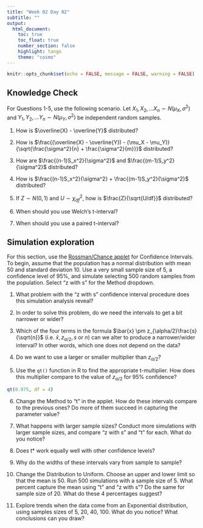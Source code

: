 ```yaml
---
title: "Week 02 Day 02"
subtitle: ""
output: 
  html_document:
    toc: true
    toc_float: true
    number_section: false
    highlight: tango
    theme: "cosmo"
---
```


```r
knitr::opts_chunk$set(echo = FALSE, message = FALSE, warning = FALSE)
```


<!-- ## Reading Annotation Q/A -->

<!-- 1. Should we always assume random data is independent? -->

<!-- 2. What do we do when $\sigma_X^2 \neq \sigma_Y^2$? -->

<!-- 3. "[Paired t-test] would only work if sample sizes m and n are equal correct? Or else some of the observations would be left unpaired? But I can't help but wonder: if this was like a before and after study of the same subjects, but for whatever reason, data was not obtained "afterwards" for some of the subjects, what do we do then? Do we just ignore those observations and use this method, limiting our sample size only to those we have data for before and after?" -->


## Knowledge Check

For Questions 1-5, use the following scenario. Let $X_1, X_2, \dots X_n \sim N(\mu_X, \sigma^2)$ and $Y_1, Y_2, \dots Y_n \sim N(\mu_Y, \sigma^2)$ be independent random samples.

1. How is $\overline{X} - \overline{Y}$ distributed?
1. How is $\frac{(\overline{X} - \overline{Y}) - (\mu_X - \mu_Y)}{\sqrt{\frac{\sigma^2}{n} + \frac{\sigma^2}{m}}}$ distributed?
1. How are $\frac{(n-1)S_x^2}{\sigma^2}$  and $\frac{(m-1)S_y^2}{\sigma^2}$ distributed?
1. How is $\frac{(n-1)S_x^2}{\sigma^2} + \frac{(m-1)S_y^2}{\sigma^2}$ distributed?
1. If $Z \sim N(0,1)$ and $U \sim \chi^2_{df}$, how is $\frac{Z}{\sqrt{U/df}}$ distributed? 

1. When should you use Welch's t-interval? 
1. When should you use a paired t-interval?

## Simulation exploration

For this section, use the [Rossman/Chance applet](https://www.rossmanchance.com/applets/2021/confsim/ConfSim.html) for Confidence Intervals. To begin, assume that the population has a normal distribution with mean 50 and standard deviation 10.  Use a very small sample size of 5, a confidence level of 95%, and simulate selecting 500 random samples from the population. Select "z with s" for the Method dropdown. 

1. What problem with the “z with s” confidence interval procedure does this simulation analysis reveal?

1. In order to solve this problem, do we need the intervals to get a bit narrower or wider?

1. Which of the four terms in the formula $\bar{x} \pm z_{\alpha/2}\frac{s}{\sqrt{n}}$ (i.e. $\bar{x}, z_{\alpha/2}, s$ or $n$) can we alter to produce a narrower/wider interval?  In other words, which one does not depend on the data?

1. Do we want to use a larger or smaller multiplier than $z_{\alpha/2}$?

1. Use the `qt()` function in R to find the appropriate t-multiplier. How does this multiplier compare to the value of $z_{\alpha/2}$ for 95% confidence? 

```r
qt(0.975, df = 4)
```

6. Change the Method to "t" in the applet. How do these intervals compare to the previous ones? Do more of them succeed in capturing the parameter value?

7. What happens with larger sample sizes? Conduct more simulations with larger sample sizes, and compare "z with s" and "t" for each. What do you notice? 

8. Does t* work equally well with other confidence levels?

9. Why do the widths of these intervals vary from sample to sample? 

10. Change the Distribution to Uniform. Choose an upper and lower limit so that the mean is 50. Run 500 simulations with a sample size of 5. What percent capture the mean using "t" and "z with s"? Do the same for sample size of 20. What do these 4 percentages suggest? 

11. Explore trends when the data come from an Exponential distribution, using samples sizes of 5, 20, 40, 100. What do you notice? What conclusions can you draw? 